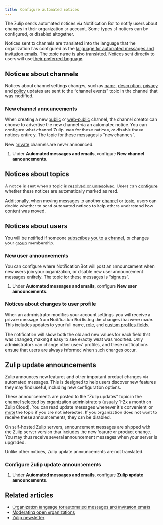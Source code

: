```yaml
---
title: Configure automated notices
---
```



The Zulip sends automated notices via Notification Bot to notify users about
changes in their organization or account. Some types of notices can be
configured, or disabled altogether.

Notices sent to channels are translated into the language that the organization
has configured as the [language for automated messages and invitation
emails](/help/configure-organization-language). The topic name is also
translated. Notices sent directly to users will use [their preferred
language](/help/change-your-language).

## Notices about channels

Notices about channel settings changes, such as [name](/help/rename-a-channel),
[description](/help/change-the-channel-description),
[privacy](/help/change-the-privacy-of-a-channel) and
[policy](/help/channel-posting-policy) updates are sent to the
“channel events” topic in the channel that was modified.

### New channel announcements

<AdminOnly />

When creating a new [public](/help/channel-permissions#public-channels) or
[web-public](/help/channel-permissions#web-public-channels) channel, the channel
creator can choose to advertise the new channel via an automated notice. You can
configure what channel Zulip uses for these notices, or disable these notices
entirely. The topic for these messages is “new channels”.

New [private](/help/channel-permissions#private-channels) channels are never
announced.

<FlattenedSteps>
  <NavigationSteps target="settings/organization-settings" />

  1. Under **Automated messages and emails**, configure **New channel
     announcements**.

  <SaveChanges />
</FlattenedSteps>

## Notices about topics

A notice is sent when a topic is [resolved or
unresolved](/help/resolve-a-topic). Users can
[configure](/help/marking-messages-as-read#configure-whether-resolved-topic-notices-are-marked-as-read)
whether these notices are automatically marked as read.

Additionally, when moving messages to another
[channel](/help/move-content-to-another-channel) or
[topic](/help/move-content-to-another-topic), users can decide whether to send
automated notices to help others understand how content was moved.

## Notices about users

You will be notified if someone [subscribes you to a
channel](/help/subscribe-users-to-a-channel), or changes your
[group](/help/user-groups) membership.

### New user announcements

<AdminOnly />

You can configure where Notification Bot will post an announcement when new
users join your organization, or disable new user announcement messages
entirely. The topic for these messages is “signups”.

<FlattenedSteps>
  <NavigationSteps target="settings/organization-settings" />

  1. Under **Automated messages and emails**, configure **New user
     announcements**.

  <SaveChanges />
</FlattenedSteps>

### Notices about changes to user profile

When an administrator modifies your account settings, you will receive a private
message from Notification Bot listing the changes that were made. This includes
updates to your full name, [role](/help/roles-and-permissions), and [custom profiles
fields](/help/custom-profile-fields).

The notification will show both the old and new values for each field that was
changed, making it easy to see exactly what was modified. Only administrators
can change other users' profiles, and these notifications ensure that users are
always informed when such changes occur.

## Zulip update announcements

Zulip announces new features and other important product changes via automated
messages. This is designed to help users discover new features they may find
useful, including new configuration options.

These announcements are posted to the “Zulip updates” topic in the
channel selected by organization administrators (usually 1-2x a month
on Zulip Cloud). You can read update messages whenever it's
convenient, or [mute](/help/mute-a-topic) the topic if you are not
interested. If you organization does not want to receive these
announcements, they can be disabled.

On self-hosted Zulip servers, announcement messages are shipped with the Zulip
server version that includes the new feature or product change. You may thus
receive several announcement messages when your server is upgraded.

Unlike other notices, Zulip update announcements are not translated.

### Configure Zulip update announcements

<AdminOnly />

<FlattenedSteps>
  <NavigationSteps target="settings/organization-settings" />

  1. Under **Automated messages and emails**, configure **Zulip update
     announcements**.

  <SaveChanges />
</FlattenedSteps>

## Related articles

* [Organization language for automated messages and invitation emails](/help/configure-organization-language)
* [Moderating open organizations](/help/moderating-open-organizations)
* [Zulip newsletter](https://zulip.com/help/email-notifications#low-traffic-newsletter)
